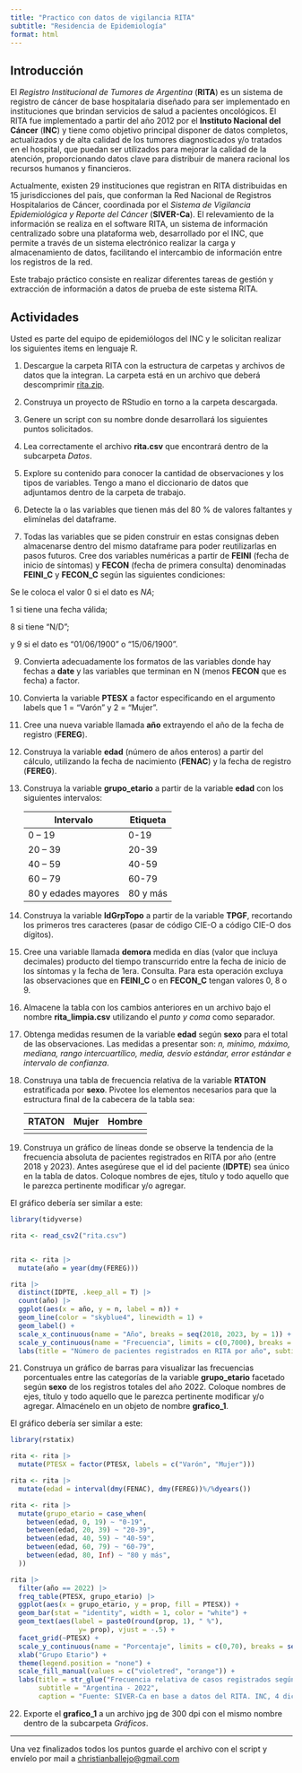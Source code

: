 ```yaml
---
title: "Practico con datos de vigilancia RITA"
subtitle: "Residencia de Epidemiología"
format: html
---
```


## Introducción

El *Registro Institucional de Tumores de Argentina* (**RITA**) es un
sistema de registro de cáncer de base hospitalaria diseñado para ser
implementado en instituciones que brindan servicios de salud a pacientes
oncológicos. El RITA fue implementado a partir del año 2012 por el
**Instituto Nacional del Cáncer** (**INC**) y tiene como objetivo
principal disponer de datos completos, actualizados y de alta calidad de
los tumores diagnosticados y/o tratados en el hospital, que puedan ser
utilizados para mejorar la calidad de la atención, proporcionando datos
clave para distribuir de manera racional los recursos humanos y
financieros.

Actualmente, existen 29 instituciones que registran en RITA distribuidas
en 15 jurisdicciones del país, que conforman la Red Nacional de
Registros Hospitalarios de Cáncer, coordinada por el *Sistema de
Vigilancia Epidemiológica y Reporte del Cáncer* (**SIVER-Ca**). El
relevamiento de la información se realiza en el software RITA, un
sistema de información centralizado sobre una plataforma web,
desarrollado por el INC, que permite a través de un sistema electrónico
realizar la carga y almacenamiento de datos, facilitando el intercambio
de información entre los registros de la red.

Este trabajo práctico consiste en realizar diferentes tareas de gestión
y extracción de información a datos de prueba de este sistema RITA.

## Actividades

Usted es parte del equipo de epidemiólogos del INC y le solicitan
realizar los siguientes items en lenguaje R.

1.  Descargue la carpeta RITA con la estructura de carpetas y archivos
    de datos que la integran. La carpeta está en un archivo que deberá
    descomprimir [rita.zip](https://drive.google.com/file/d/10WVwnr9RVqcb2Mfn06-IdcivP3DEfwNB/view?usp=sharing).

2.  Construya un proyecto de RStudio en torno a la carpeta descargada.

3.  Genere un script con su nombre donde desarrollará los siguientes
    puntos solicitados.

4.  Lea correctamente el archivo **rita.csv** que encontrará dentro de
    la subcarpeta *Datos*.

5.  Explore su contenido para conocer la cantidad de observaciones y los
    tipos de variables. Tengo a mano el diccionario de datos que
    adjuntamos dentro de la carpeta de trabajo.

6.  Detecte la o las variables que tienen más del 80 % de valores
    faltantes y elimínelas del dataframe.

7.  Todas las variables que se piden construir en estas consignas deben
    almacenarse dentro del mismo dataframe para poder reutilizarlas en
    pasos futuros. Cree dos variables numéricas a partir de **FEINI**
    (fecha de inicio de síntomas) y **FECON** (fecha de primera
    consulta) denominadas **FEINI_C** y **FECON_C** según las siguientes
    condiciones:

Se le coloca el valor 0 si el dato es *NA*;

1 si tiene una fecha válida;

8 si tiene "N/D";

y 9 si el dato es "01/06/1900" o "15/06/1900".

9.  Convierta adecuadamente los formatos de las variables donde hay
    fechas a **date** y las variables que terminan en N (menos **FECON** que
    es fecha) a factor.

10. Convierta la variable **PTESX** a factor especificando en el argumento
    labels que 1 = "Varón" y 2 = "Mujer".

11. Cree una nueva variable llamada **año** extrayendo el año de la fecha de
    registro (**FEREG**).

12. Construya la variable **edad** (número de años enteros) a partir del
    cálculo, utilizando la fecha de nacimiento (**FENAC**) y la fecha de
    registro (**FEREG**).

13. Construya la variable **grupo_etario** a partir de la variable **edad**
    con los siguientes intervalos:

    | Intervalo         | Etiqueta |
    |-------------------|----------|
    | 0 -- 19           | 0-19     |
    | 20 -- 39          | 20-39    |
    | 40 -- 59          | 40-59    |
    | 60 -- 79          | 60-79    |
    | 80 y edades mayores | 80 y más |

14. Construya la variable **IdGrpTopo** a partir de la variable
    **TPGF**, recortando los primeros tres caracteres (pasar de código
    CIE-O a código CIE-O dos dígitos).

15. Cree una variable llamada **demora** medida en días (valor que
    incluya decimales) producto del tiempo transcurrido entre la fecha
    de inicio de los síntomas y la fecha de 1era. Consulta. Para esta
    operación excluya las observaciones que en **FEINI_C** o en **FECON_C**
    tengan valores 0, 8 o 9.

16. Almacene la tabla con los cambios anteriores en un archivo bajo el
    nombre **rita_limpia.csv** utilizando el *punto y coma* como
    separador.

17. Obtenga medidas resumen de la variable **edad** según **sexo** para
    el total de las observaciones. Las medidas a presentar son: *n,
    mínimo, máximo, mediana, rango intercuartílico, media, desvío
    estándar, error estándar e intervalo de confianza*.

18. Construya una tabla de frecuencia relativa de la variable **RTATON**
    estratificada por **sexo**. Pivotee los elementos necesarios para
    que la estructura final de la cabecera de la tabla sea:

    | RTATON | Mujer | Hombre |
    |--------|-------|--------|
    |        |       |        |

19. Construya un gráfico de líneas donde se observe la tendencia de la
    frecuencia absoluta de pacientes registrados en RITA por año (entre
    2018 y 2023). Antes asegúrese que el id del paciente (**IDPTE**) sea
    único en la tabla de datos. Coloque nombres de ejes, título y todo
    aquello que le parezca pertinente modificar y/o agregar.

El gráfico debería ser similar a este:

```r
library(tidyverse)

rita <- read_csv2("rita.csv")


rita <- rita |> 
  mutate(año = year(dmy(FEREG)))

rita |> 
  distinct(IDPTE, .keep_all = T) |> 
  count(año) |> 
  ggplot(aes(x = año, y = n, label = n)) +
  geom_line(color = "skyblue4", linewidth = 1) +
  geom_label() +
  scale_x_continuous(name = "Año", breaks = seq(2018, 2023, by = 1)) +
  scale_y_continuous(name = "Frecuencia", limits = c(0,7000), breaks = seq(0,7000, by = 1000)) +
  labs(title = "Número de pacientes registrados en RITA por año", subtitle = "Argentina - 2018-2023" , caption = "Fuente: SIVER-Ca en base a datos del RITA. INC, 4 diciembre 2023")
```

21. Construya un gráfico de barras para visualizar las frecuencias
    porcentuales entre las categorías de la variable **grupo_etario**
    facetado según **sexo** de los registros totales del año 2022. Coloque
    nombres de ejes, título y todo aquello que le parezca pertinente
    modificar y/o agregar. Almacénelo en un objeto de nombre
    **grafico_1**.

El gráfico debería ser similar a este:

```r

library(rstatix)

rita <- rita |> 
  mutate(PTESX = factor(PTESX, labels = c("Varón", "Mujer")))

rita <- rita |> 
  mutate(edad = interval(dmy(FENAC), dmy(FEREG))%/%dyears())

rita <- rita |> 
  mutate(grupo_etario = case_when(
    between(edad, 0, 19) ~ "0-19",
    between(edad, 20, 39) ~ "20-39",
    between(edad, 40, 59) ~ "40-59",
    between(edad, 60, 79) ~ "60-79",
    between(edad, 80, Inf) ~ "80 y más",
  ))

rita |> 
  filter(año == 2022) |> 
  freq_table(PTESX, grupo_etario) |> 
  ggplot(aes(x = grupo_etario, y = prop, fill = PTESX)) +
  geom_bar(stat = "identity", width = 1, color = "white") +
  geom_text(aes(label = paste0(round(prop, 1), " %"),
                 y= prop), vjust = -.5) +
  facet_grid(~PTESX) +
  scale_y_continuous(name = "Porcentaje", limits = c(0,70), breaks = seq(0,70, by = 10)) +
  xlab("Grupo Etario") +
  theme(legend.position = "none") +
  scale_fill_manual(values = c("violetred", "orange")) +
  labs(title = str_glue("Frecuencia relativa de casos registrados según grupo de edad. RITA (N={nrow(rita |>   filter(año == 2022))})"), 
       subtitle = "Argentina - 2022", 
       caption = "Fuente: SIVER-Ca en base a datos del RITA. INC, 4 diciembre 2023")
```

22. Exporte el **grafico_1** a un archivo jpg de 300 dpi con el mismo
    nombre dentro de la subcarpeta *Gráficos*.

---

Una vez finalizados todos los puntos guarde el archivo con el script y envíelo por mail a [christianballejo@gmail.com](mailto:christianballejo@gmail.com)
